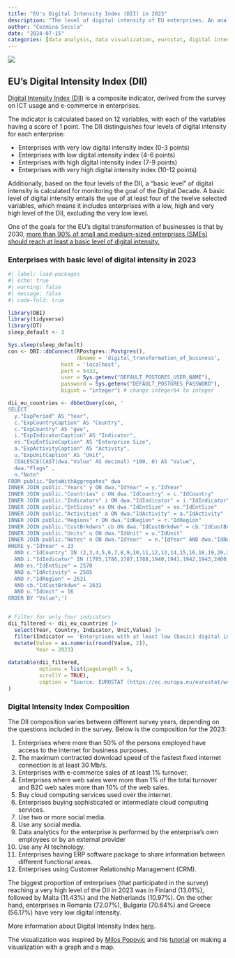 ```yaml
---
title: "EU's Digital Intensity Index (DII) in 2023"
description: "The level of digital intensity of EU enterprises. An analysis of data from the EU survey on ICT usage and e-commerce in enterprises provided by Eurostat, the Statistical Office of the European Union, based on data reported by the countries."
author: "Cozmina Secula"
date: "2024-07-15"
categories: [data analysis, data visualization, eurostat, digital intensity index]
---
```



![](./dii_eu_2023.png)



## EU's Digital Intensity Index (DII) 

[Digital Intensity Index (DII)](https://circabc.europa.eu/ui/group/89577311-0f9b-4fc0-b8c2-2aaa7d3ccb91/library/84b390d2-6a83-4dae-8aba-37c18557eb5b/details) is a composite indicator, derived from the survey on ICT usage and e-commerce in enterprises.

The indicator is calculated based on 12 variables, with each of the variables having a score of 1 point. The DII distinguishes four levels of digital intensity for each enterprise:

-   Enterprises with very low digital intensity index (0-3 points)
-   Enterprises with low digital intensity index (4-6 points)
-   Enterprises with high digital intensity index (7-9 points)
-   Enterprises with very high digital intensity index (10-12 points)

Additionally, based on the four levels of the DII, a “basic level” of digital intensity is calculated for monitoring the goal of the Digital Decade. A basic level of digital intensity entails the use of at least four of the twelve selected variables, which means it includes enterprises with a low, high and very high level of the DII, excluding the very low level.

One of the goals for the EU’s digital transformation of businesses is that by 2030, [more than 90% of small and medium-sized enterprises (SMEs) should reach at least a basic level of digital intensity.](https://ec.europa.eu/eurostat/en/web/products-eurostat-news/-/ddn-20220805-2)

### Enterprises with basic level of digital intensity in 2023

```r
#| label: load-packages
#| echo: true
#| warning: false
#| message: false
#| code-fold: true

library(DBI)
library(tidyverse)
library(DT)
sleep_default <- 3

Sys.sleep(sleep_default)
con <- DBI::dbConnect(RPostgres::Postgres(),
                      dbname = 'digital_transformation_of_business', 
                 host = 'localhost', 
                 port = 5432, 
                 user = Sys.getenv("DEFAULT_POSTGRES_USER_NAME"),
                 password = Sys.getenv("DEFAULT_POSTGRES_PASSWORD"),
                 bigint = "integer") # change integer64 to integer

dii_eu_countries <- dbGetQuery(con, '
SELECT 
  y."ExpPeriod" AS "Year",
  c."ExpCountryCaption" AS "Country",
  c."ExpCountry" AS "geo",
  i."ExpIndicatorCaption" AS "Indicator",
  es."ExpEntSizeCaption" AS "Enterprise Size",
  a."ExpActivityCaption" AS "Activity",
  u."ExpUnitCaption" AS "Unit",
  COALESCE(CAST(dwa."Value" AS decimal) *100, 0) AS "Value",
  dwa."Flags" ,
  n."Note" 
FROM public."DataWithAggregates" dwa 
INNER JOIN public."Years" y ON dwa."IdYear" = y."IdYear" 
INNER JOIN public."Countries" c ON dwa."IdCountry" = c."IdCountry" 
INNER JOIN public."Indicators" i ON dwa."IdIndicator" = i."IdIndicator" 
INNER JOIN public."EntSizes" es ON dwa."IdEntSize" = es."IdEntSize" 
INNER JOIN public."Activities" a ON dwa."IdActivity" = a."IdActivity" 
INNER JOIN public."Regions" r ON dwa."IdRegion" = r."IdRegion" 
INNER JOIN public."CustBrkdwns" cb ON dwa."IdCustBrkdwn" = cb."IdCustBrkdwn" 
INNER JOIN public."Units" u ON dwa."IdUnit" = u."IdUnit" 
INNER JOIN public."Notes" n ON dwa."IdYear"  = n."IdYear" AND dwa."IdNote" = n."IdNote" 
WHERE y."IdYear" = 23
  AND c."IdCountry" IN (2,3,4,5,6,7,8,9,10,11,12,13,14,15,16,18,19,20,21,22,23,25,26,27,28,29,30,31,45,48)
  AND i."IdIndicator" IN (1785,1786,1787,1788,1940,1941,1942,1943,2400,2401,2402,2403,2534,2535,2536,2537,3159,3360)
  AND es."IdEntSize" = 2578
  AND a."IdActivity" = 2585
  AND r."IdRegion" = 2631
  AND cb."IdCustBrkdwn" = 2632 
  AND u."IdUnit" = 16
ORDER BY "Value";')


# Filter for only four indicators
dii_filtered <- dii_eu_countries |>
  select(Year, Country, Indicator, Unit,Value) |>
  filter(Indicator == 'Enterprises with at least low (basic) digital intensity index (DII Version 3)') |>
  mutate(Value = as.numeric(round(Value, 2)),
         Year = 2023)
  
datatable(dii_filtered, 
          options = list(pageLength = 5, 
          scrollY = TRUE),
          caption = "Source: EUROSTAT (https://ec.europa.eu/eurostat/web/digital-economy-and-society/\ndatabase/comprehensive-database)" 
)

```

### Digital Intensity Index Composition

The DII composition varies between different survey years, depending on the questions included in the survey. Below is the composition for the 2023:

1.  Enterprises where more than 50% of the persons employed have access to the internet for business purposes.
2.  The maximum contracted download speed of the fastest fixed internet connection is at least 30 Mb/s.
3.  Enterprises with e-commerce sales of at least 1% turnover.
4.  Enterprises where web sales were more than 1% of the total turnover and B2C web sales more than 10% of the web sales.
5.  Buy cloud computing services used over the internet.
6.  Enterprises buying sophisticated or intermediate cloud computing services.
7.  Use two or more social media.
8.  Use any social media.
9.  Data analytics for the enterprise is performed by the enterprise's own employees or by an external provider
10. Use any AI technology.
11. Enterprises having ERP software package to share information between different functional areas.
12. Enterprises using Customer Relationship Management (CRM).

The biggest proportion of enterprises (that participated in the survey) reaching a very high level of the DII in 2023 was in Finland (13.01%), followed by Malta (11.43%) and the Netherlands (10.97%). On the other hand, enterprises in Romania (72.07%), Bulgaria (70.64%) and Greece (56.17%) have very low digital intensity.

More information about Digital Intensity Index [here](https://ec.europa.eu/eurostat/cache/metadata/en/isoc_e_dii_esmsip2.htm).

The visualization was inspired by [Milos Popovic](https://milospopovic.net/) and his [tutorial](https://milospopovic.net/inset-graph-within-map/) on making a visualization with a graph and a map.
